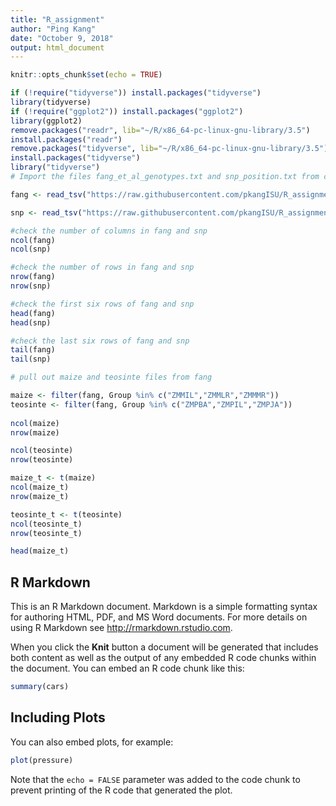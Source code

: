```yaml
---
title: "R_assignment"
author: "Ping Kang"
date: "October 9, 2018"
output: html_document
---
```


```r
knitr::opts_chunk$set(echo = TRUE)
```
```r
if (!require("tidyverse")) install.packages("tidyverse")
library(tidyverse)
if (!require("ggplot2")) install.packages("ggplot2")
library(ggplot2)
remove.packages("readr", lib="~/R/x86_64-pc-linux-gnu-library/3.5")
install.packages("readr")
remove.packages("tidyverse", lib="~/R/x86_64-pc-linux-gnu-library/3.5")
install.packages("tidyverse")
library("tidyverse")
# Import the files fang_et_al_genotypes.txt and snp_position.txt from class repository on github

fang <- read_tsv("https://raw.githubusercontent.com/pkangISU/R_assignment/master/fang_et_al_genotypes.txt")

snp <- read_tsv("https://raw.githubusercontent.com/pkangISU/R_assignment/master/snp_position.txt")

#check the number of columns in fang and snp
ncol(fang)
ncol(snp)

#check the number of rows in fang and snp
nrow(fang)
nrow(snp)

#check the first six rows of fang and snp
head(fang)
head(snp)

#check the last six rows of fang and snp
tail(fang)
tail(snp)

# pull out maize and teosinte files from fang

maize <- filter(fang, Group %in% c("ZMMIL","ZMMLR","ZMMMR"))
teosinte <- filter(fang, Group %in% c("ZMPBA","ZMPIL","ZMPJA"))
                   
ncol(maize)
nrow(maize)

ncol(teosinte)
nrow(teosinte)

maize_t <- t(maize)
ncol(maize_t)
nrow(maize_t)

teosinte_t <- t(teosinte)
ncol(teosinte_t)
nrow(teosinte_t)

head(maize_t)

```

## R Markdown

This is an R Markdown document. Markdown is a simple formatting syntax for authoring HTML, PDF, and MS Word documents. For more details on using R Markdown see <http://rmarkdown.rstudio.com>.

When you click the **Knit** button a document will be generated that includes both content as well as the output of any embedded R code chunks within the document. You can embed an R code chunk like this:

```r
summary(cars)
```

## Including Plots

You can also embed plots, for example:

```r
plot(pressure)
```

Note that the `echo = FALSE` parameter was added to the code chunk to prevent printing of the R code that generated the plot.
